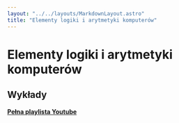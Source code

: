 ```yaml
---
layout: "../../layouts/MarkdownLayout.astro"
title: "Elementy logiki i arytmetyki komputerów"
---
```



# Elementy logiki i arytmetyki komputerów

## Wykłady

[**Pełna playlista Youtube**](https://www.youtube.com/playlist?list=PLxnzOnUpNzMAvL1udN8UGa1Mt_JcosjOx)

<LectureTable lectures={lectureJson} />
